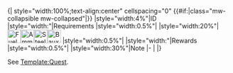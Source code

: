 <includeonly>{| style="width:100%;text-align:center" cellspacing="0" {{#if:{{{collapsible|}}}|class="mw-collapsible mw-collapsed"|}}
|style="width:4%"|ID
|style="width:{{{requirements_width|35%}}}"|Requirements
|style="width:0.5%"|
|style="width:20%"|[[File:Fuel.png|30px|link=Tutorial: FAQ#How do resources work in this game?]][[File:Ammunition.png|30px|link=Tutorial: FAQ#How do resources work in this game?]][[File:Steel.png|30px|link=Tutorial: FAQ#How do resources work in this game?]][[File:Bauxite.png|30px|link=Tutorial: FAQ#How do resources work in this game?]]
|style="width:0.5%"|
|style="width:{{{rewards_width|20%}}}"|Rewards
|style="width:0.5%"|
|style="width:30%"|Note
|-
|{{{1}}}
|}</includeonly><noinclude>

See [[Template:Quest]].